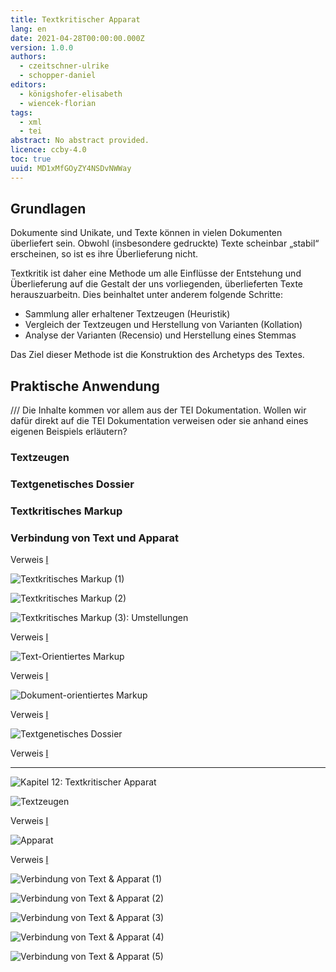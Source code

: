 ```yaml
---
title: Textkritischer Apparat
lang: en
date: 2021-04-28T00:00:00.000Z
version: 1.0.0
authors:
  - czeitschner-ulrike
  - schopper-daniel
editors:
  - königshofer-elisabeth
  - wiencek-florian
tags:
  - xml
  - tei
abstract: No abstract provided.
licence: ccby-4.0
toc: true
uuid: MD1xMfGOyZY4NSDvNWWay
---
```


## Grundlagen

Dokumente sind Unikate, und Texte können in vielen Dokumenten überliefert sein. Obwohl (insbesondere gedruckte) Texte scheinbar „stabil“ erscheinen, so ist es ihre Überlieferung nicht.

Textkritik ist daher eine Methode um alle Einflüsse der Entstehung und Überlieferung auf die Gestalt der uns vorliegenden, überlieferten Texte herauszuarbeitn. Dies beinhaltet unter anderem folgende Schritte:

- Sammlung aller erhaltener Textzeugen (Heuristik)
- Vergleich der Textzeugen und Herstellung von Varianten (Kollation)
- Analyse der Varianten (Recensio) und Herstellung eines Stemmas

Das Ziel dieser Methode ist die Konstruktion des Archetyps des Textes.

## Praktische Anwendung

/// Die Inhalte kommen vor allem aus der TEI Dokumentation. Wollen wir dafür direkt auf die TEI Dokumentation verweisen oder sie anhand eines eigenen Beispiels erläutern?

### Textzeugen

### Textgenetisches Dossier

### Textkritisches Markup

### Verbindung von Text und Apparat

Verweis [I](https://www.tei-c.org/release/doc/tei-p5-doc/en/html/ref-metamark.html)

![Textkritisches Markup (1)](/assets/cms/images/posts/textkritischer-apparat/Folie70.png)

![Textkritisches Markup (2)](/assets/cms/images/posts/textkritischer-apparat/Folie71.png)

![Textkritisches Markup (3): Umstellungen](/assets/cms/images/posts/textkritischer-apparat/Folie72.png)

Verweis [I](https://www.tei-c.org/release/doc/tei-p5-doc/en/html/PH.html#transpo)

![Text-Orientiertes Markup](/assets/cms/images/posts/textkritischer-apparat/Folie73.png)

Verweis [I](https://www.tei-c.org/release/doc/tei-p5-doc/en/html/PH.html#index-egXML-d53e97442)

![Dokument-orientiertes Markup](/assets/cms/images/posts/textkritischer-apparat/Folie74.png)

Verweis [I](https://www.tei-c.org/release/doc/tei-p5-doc/en/html/PH.html#index-egXML-d53e97442)

![Textgenetisches Dossier](/assets/cms/images/posts/textkritischer-apparat/Folie75.png)

Verweis [I](https://www.tei-c.org/release/doc/tei-p5-doc/en/html/PH.html#index-egXML-d53e97442)

---

![Kapitel 12: Textkritischer Apparat](/assets/cms/images/posts/textkritischer-apparat/Folie76.png)

![Textzeugen](/assets/cms/images/posts/textkritischer-apparat/Folie77.png)

Verweis [I](https://books.google.at/books?id=FNAMAQAAIAAJ&pg=PR6&focus=viewport&hl=de&output=html)

![Apparat](/assets/cms/images/posts/textkritischer-apparat/Folie78.png)

Verweis [I](https://books.google.at/books?id=FNAMAQAAIAAJ&hl=de&pg=RA1-PR2#v=onepage&q&f=false)

![Verbindung von Text & Apparat (1)](/assets/cms/images/posts/textkritischer-apparat/Folie79.png)

![Verbindung von Text & Apparat (2)](/assets/cms/images/posts/textkritischer-apparat/Folie80.png)

![Verbindung von Text & Apparat (3)](/assets/cms/images/posts/textkritischer-apparat/Folie81.png)

![Verbindung von Text & Apparat (4)](/assets/cms/images/posts/textkritischer-apparat/Folie82.png)

![Verbindung von Text & Apparat (5)](/assets/cms/images/posts/textkritischer-apparat/Folie83.png)
